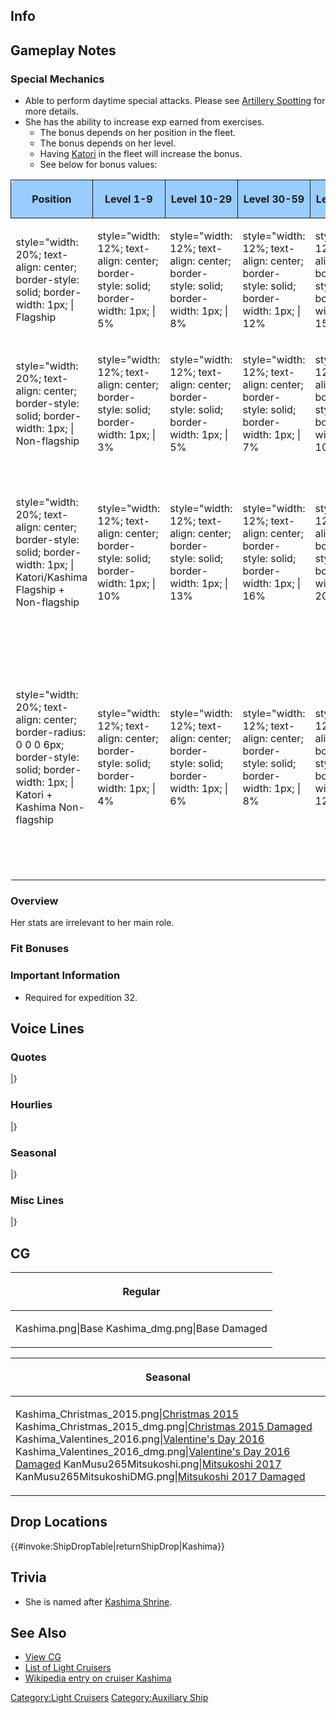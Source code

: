 ==Info==
{{KanmusuInfo|ID=265}}
{{KanmusuInfo|ID=265a}}

==Gameplay Notes==
===Special Mechanics===
* Able to perform daytime special attacks. Please see [[Combat/Artillery_Spotting|Artillery Spotting]] for more details.
* She has the ability to increase exp earned from exercises.
** The bonus depends on her position in the fleet.
** The bonus depends on her level.
** Having [[Katori]] in the fleet will increase the bonus.
** See below for bonus values:
{| class="mw-collapsible" style="width: 100%;"
!style="width: 20%; text-align: center; border-radius: 6px 0 0 0; border-style: solid; border-width: 1px; background-color:#99CCFF" | '''Position'''
!style="width: 12%; text-align: center; border-style: solid; border-width: 1px; background-color:#99CCFF" | '''Level 1-9'''
!style="width: 12%; text-align: center; border-style: solid; border-width: 1px; background-color:#99CCFF" | '''Level 10-29'''
!style="width: 12%; text-align: center; border-style: solid; border-width: 1px; background-color:#99CCFF" | '''Level 30-59'''
!style="width: 12%; text-align: center; border-style: solid; border-width: 1px; background-color:#99CCFF" | '''Level 60-99'''
!style="width: 12%; text-align: center; border-style: solid; border-width: 1px; background-color:#99CCFF" | '''Level 100+'''
!style="width: 20%; text-align: center; border-radius: 0 6px 0 0; border-style: solid; border-width: 1px; background-color:#99CCFF" | '''Notes'''
|-
|style="width: 20%; text-align: center; border-style: solid; border-width: 1px; | Flagship
|style="width: 12%; text-align: center; border-style: solid; border-width: 1px; | 5%
|style="width: 12%; text-align: center; border-style: solid; border-width: 1px; | 8%
|style="width: 12%; text-align: center; border-style: solid; border-width: 1px; | 12%
|style="width: 12%; text-align: center; border-style: solid; border-width: 1px; | 15%
|style="width: 12%; text-align: center; border-style: solid; border-width: 1px; | 20%
|style="width: 20%; text-align: center; border-style: solid; border-width: 1px; | 
|-
|style="width: 20%; text-align: center; border-style: solid; border-width: 1px; | Non-flagship
|style="width: 12%; text-align: center; border-style: solid; border-width: 1px; | 3%
|style="width: 12%; text-align: center; border-style: solid; border-width: 1px; | 5%
|style="width: 12%; text-align: center; border-style: solid; border-width: 1px; | 7%
|style="width: 12%; text-align: center; border-style: solid; border-width: 1px; | 10%
|style="width: 12%; text-align: center; border-style: solid; border-width: 1px; | 15%
|style="width: 20%; text-align: center; border-style: solid; border-width: 1px; | 
|-
|style="width: 20%; text-align: center; border-style: solid; border-width: 1px; | Katori/Kashima Flagship + Non-flagship
|style="width: 12%; text-align: center; border-style: solid; border-width: 1px; | 10%
|style="width: 12%; text-align: center; border-style: solid; border-width: 1px; | 13%
|style="width: 12%; text-align: center; border-style: solid; border-width: 1px; | 16%
|style="width: 12%; text-align: center; border-style: solid; border-width: 1px; | 20%
|style="width: 12%; text-align: center; border-style: solid; border-width: 1px; | 25%
|style="width: 20%; text-align: center; border-style: solid; border-width: 1px; | Bonus determined by the level of the flagship
|-
|style="width: 20%; text-align: center; border-radius: 0 0 0 6px; border-style: solid; border-width: 1px; | Katori + Kashima Non-flagship
|style="width: 12%; text-align: center; border-style: solid; border-width: 1px; | 4%
|style="width: 12%; text-align: center; border-style: solid; border-width: 1px; | 6%
|style="width: 12%; text-align: center; border-style: solid; border-width: 1px; | 8%
|style="width: 12%; text-align: center; border-style: solid; border-width: 1px; | 12%
|style="width: 12%; text-align: center; border-style: solid; border-width: 1px; | 17.5%
|style="width: 20%; text-align: center; border-radius: 0 0 6px 0; border-style: solid; border-width: 1px; | Bonus determined by the highest leveled training cruiser
|-
|}

===Overview===
Her stats are irrelevant to her main role.

===Fit Bonuses===
{{:{{BASEPAGENAME}}/Equipment Bonuses}}

===Important Information===
* Required for expedition 32.

==Voice Lines==
===Quotes===
{{ShipquoteHeader}}
{{ShipquoteKai
|scenario = Introduction
|origin = 提督さん、お疲れ様です。練習巡洋艦、鹿島、着任です。うふふ。
|translation = Thanks for your hard work, Admiral. Training cruiser Kashima, reporting for duty. Ufufu~
|audio = Kashima-Intro.mp3
}}
{{ShipquoteKai
|scenario = Introduction
|kai = yes
|origin = 提督さん、お疲れ様。鹿島です。今日も頑張りますね。よろしくお願い致します。
|translation = Thanks for your hard work, Admiral. I'm Kashima. I'll do my best today. Please look after me.
|audio = KashimaKai-Intro.mp3
}}
{{ShipquoteKai
|scenario = Library
|origin = 香取型練習巡洋艦二番艦、妹の鹿島です。平和の海で次代の艦隊を育てるために建造されました。
その本来の役目を果たせる時間はあまり長くありませんでしたが、艦隊旗艦や船団護衛、精一杯頑張りました。 
戦いが終わった後も、未来のために、私、頑張りました！　鹿島のこと、覚えていてくださいね。
|translation = I'm the younger and 2nd ship of the Katori-class training cruisers, Kashima. I was built in order to raise the next generation of the fleet for peaceful seas.<ref>She was intended to replace the aging armoured cruisers for training IJN officers in seamanship.</ref>
I wasn't able to perform my intended role, but I did my best as the fleet flagship and escort.<ref>Because she was only completed right before the start of the war, she was pressed into service as a combat ship quickly after having only performed a single training cruise.</ref> 
I'll work hard to finish the fight for the sake of the future! Please remember me.
|audio = Kashima-Library.mp3
}}
{{ShipquoteKai
|scenario = Secretary 1
|origin = 鹿島です！うふふ
|translation = I'm Kashima! Ufufu~
|audio = Kashima-Sec1.mp3
}}
{{ShipquoteKai
|scenario = Secretary 1
|kai = yes
|origin = 練習巡洋艦鹿島です。うふふ♪
|translation = I'm the training cruiser Kashima. Ufufu♪
|audio = KashimaKai-Sec1.mp3
}}
{{ShipquoteKai
|scenario = Secretary 2
|origin = あら、第四艦隊の旗艦かしら？ちがうの？なぁんだ
|translation = Oh, the flagship of the 4th fleet? No? Oh well.<ref>She was made flagship of the 4th fleet based out of Truk on 1941/12/1.</ref>
|audio = Kashima-Sec2.mp3
}}
{{ShipquoteKai
|scenario = Secretary 3
|origin = この感じ、香取姉ではないですよね？ほら、やっぱり。提督さん！　ふふっ♪
|translation = This doesn't feel like Katori-nee though? I knew it. Admiral! Ufufu♪
|audio = Kashima-Sec3.mp3
}}
{{ShipquoteKai
|scenario = Secretary Idle
|origin = 提督さん、提督さん？あの、海上護衛隊のご相談を…あ、お忙しそう…ですね。すみません。私、後で良いので、はい。
|translation = Admiral, Admiral? Umm, the discussion about the surface escort squad... ah, you're... busy. Sorry. I'll come back later then, yes.
|audio = Kashima-SecIdle.mp3
}}
{{ShipquoteKai
|scenario = Secretary (Married)
|origin = 提督さん。いつか平和な海が戻ったら、一緒に遠洋航海に行きたいですね。私、行きたい所いっぱいあるんです！　きっと…きっと行きましょう？　私、楽しみにしています。
|translation = Admiral. When peace returns to the seas, I want to go on an ocean cruise with you. I have lots of places I'd like to visit! You'll definitely... come with me? I'll be looking forward to it.
|audio = Kashima-SecMarried.mp3
}}
{{ShipquoteKai
|scenario = Wedding
|origin = 提督さん？　練習遠洋航海の打ち合わせ？　それとも対潜戦闘の…え、違う？　…これを、私に？　うそ、え、本当に？！　ぁぁ…私、お受けします。ありがとうございます！　大事にします…
|translation = Admiral? Making arrangements for a training cruise? Or is it anti-submarine... eh, that's wrong? ...Is this, for me? No way, eh, really?! Aah... I accept. Thank you very much! I'll take good care of it...
|audio = Kashima-Wedding.mp3
}}
{{ShipquoteKai
|scenario = Player's Score
|origin = あら、数字を見るのですね？　お持ちしますね。うふっ♪
|translation = Oh, you want to see the numbers? Here you go. Ufu~♪
|audio = Kashima-PlayerScore.mp3
}}
{{ShipquoteKai
|scenario = Joining the Fleet
|origin = 旗艦鹿島、出撃致します。皆さん、続いてくださいね！
|translation = Flagship Kashima, sortieing. Follow me everyone!
|audio = Kashima-JoinFleet.mp3
}}
{{ShipquoteKai
|scenario = Joining the Fleet
|kai = yes
|origin = 第四艦隊、旗艦鹿島、出撃いたします！皆さん、頑張りましょう！
|translation = Flagship of the 4th fleet, Kashima, sortieing! Let's do our best everyone!
|audio = KashimaKai-JoinFleet.mp3
}}
{{ShipquoteKai
|scenario = Equipment 1
|origin = ありがとうございます。
|translation = Thank you very much.
|audio = Kashima-Equip1.mp3
}}
{{ShipquoteKai
|scenario = Equipment 2
|origin = うふふっ、これは期待できそう。えへへっ
|translation = Ufufu~, these look promising. Ehehe~♪
|audio = Kashima-Equip2.mp3
}}
{{ShipquoteKai
|scenario = Equipment 3
|origin = うふっ…期待できそう！
|translation = Ufu~... this looks promising!
|audio = Kashima-Equip3.mp3
}}
{{ShipquoteKai
|scenario = Supply
|origin = 提督さん。いつも、ありがとう。
|translation = Thank you for everything, Admiral.
|audio = Kashima-Supply.mp3
}}
{{ShipquoteKai
|scenario = Docking (Minor Damage)
|origin = うぅ、少し汚れてしまいました。お風呂いただきますね。
|translation = Uu~, I'm a little dirty. I'm going to take a bath now.
|audio = Kashima-DockMinor.mp3
}}
{{ShipquoteKai
|scenario = Docking (Major Damage)
|origin = ごめんなさい。鹿島、お洋服とこの体、少し綺麗に…待っていてくださいね？
|translation = I'm sorry. Please wait a bit... while I clean myself up a bit alright?
|audio = Kashima-DockMajor.mp3
}}
{{ShipquoteKai
|scenario = Construction
|origin = 提督さん、新しい船がご挨拶したいんですって。うふっ♪
|translation = Time to go greet the new ship, Admiral. Ufu~♪
|audio = Kashima-Construction.mp3
}}
{{ShipquoteKai
|scenario = Returning from Sortie
|origin = 提督さん、艦隊が戻りました。うふっ♪
|translation = The fleet has returned, Admiral. Ufu~♪
|audio = Kashima-SortieReturn.mp3
}}
{{ShipquoteKai
|scenario = Starting a Sortie
|origin = 海上護衛総隊旗艦鹿島、出撃します。えへへっ、やってみます！
|translation = Surface Escort Squadron flagship Kashima, sortieing. Ehehe~, here I go!
|audio = Kashima-Sortie.mp3
}}
{{ShipquoteKai
|scenario = Starting a Battle
|origin = 敵？敵なの？戦うしか、ありません！艦隊、合戦用意！急いでください！
|translation = Enemies? It's the enemy? We have to engage! Fleet, make ready! On the double!
|audio = Kashima-BattleStart.mp3
}}
{{ShipquoteKai
|scenario = Attack
|origin = 撃ち方、始め！
|translation = Open fire!
|audio = Kashima-Attack.mp3
}}
{{ShipquoteKai
|scenario = Daytime Spotting/ Night Battle Attack 
|origin = 練習巡洋艦を甘く見ないで！装備と練度は十分です。
|translation = Don't underestimate training cruisers! My equipment and skills are more than enough.
|audio = Kashima-NightAttack.mp3
}}
{{ShipquoteKai
|scenario = Night Battle
|origin = 逃がしません！追撃します。機関全速、両舷いっぱい。わ、わたしだって！
|translation = You won't get away! Chase them. All engines, full speed ahead. I...can do this too!
|audio = Kashima-NightBattle.mp3
}}
{{ShipquoteKai
|scenario = MVP
|origin = え、うそ、私？　鹿島が一番戦果をって？　本当に？　やだ、提督さん、わたし、少し…うれしい！
|translation = Eh, me, really? I did the best? Really? Oh you, Admiral... I'm a bit happy.
|audio = Kashima-MVP.mp3
}}
{{ShipquoteKai
|scenario = Minor Damage 1
|origin = きゃあーっ！やだっ・・・
|translation = Kyaaaa~! No...
|audio = Kashima-MinorDamage1.mp3
}}
{{ShipquoteKai
|scenario = Minor Damage 2
|origin = いやっ…こんな…いや…
|translation = I don't... like... this...
|audio = Kashima-MinorDamage2.mp3
}}
{{ShipquoteKai
|scenario = Major Damage
|origin = きゃあっ！私、沈みません…ここで沈むつもりは、ありません！
|translation = Kyaa! I won't sink... I won't sink in this place!
|audio = Kashima-MajorDamage.mp3
}}
{{ShipquoteKai
|scenario = Sunk
|origin = うそ、冷たい…え、海水が？そんな、私、えっ？私、沈むの？やだ…
|translation = No, so cold... eh, sea water? It can't be, I, eh? I'm sinking? No...
|audio = Kashima-Sinking.mp3
}}
|} <references/>

{{clear}}

===Hourlies===
{{ShipquoteHeader | type = hourly}}
{{ShipquoteKai
|scenario = 00:00 
|origin = 提督さん。本日は私、鹿島がお側で秘書艦を務めさせていただきますね？　…うふふっ、嬉しい♪
|translation = Admiral. Will you let me, Kashima, serve as your secretary ship for today? ...Ufufu~ I'm happy♪
|audio = KashimaKai-0000.mp3
}}
{{ShipquoteKai
|scenario = 01:00 
|origin = マルヒトマルマルです、提督さん。うふふっ、楽しい♪　え、何がって？　な、何でも無いです！　…ぇへへ♪
|translation = It's 0100, Admiral. Ufufu~, this is fun♪ Eh, what is? I-it's nothing! ...Ehehe♪
|audio = KashimaKai-0100.mp3
}}
{{ShipquoteKai
|scenario = 02:00 
|origin = マルフタマルマルです、提督さん。夜は長いですよね。お茶をお入れしますね。珈琲の方がいいですか？
|translation = It's 0200, Admiral. The night is long huh. I'll get you some tea. Or would you prefer coffee?
|audio = KashimaKai-0200.mp3
}}
{{ShipquoteKai
|scenario = 03:00 
|origin = マルサンマルマルです、提督さん。眠くなってしまいますものね。濃い目の珈琲にしました。ここに置いておきますね？　うふふっ♪
|translation = It's 0300, Admiral. I'm getting a bit sleepy. The strong coffee is ready. I'll leave it over here alright? Ufufu~♪
|audio = KashimaKai-0300.mp3
}}
{{ShipquoteKai
|scenario = 04:00 
|origin = 提督さん、珈琲お替わりいかがですか？　今度はミルクとお砂糖、たっぷり入れるのはどうでしょう？　あ、マルヨンマルマルになりました！
|translation = Did you like the coffee, Admiral? Now how about trying it with lots of milk and sugar? Ah, it's now 0400!
|audio = KashimaKai-0400.mp3
}}
{{ShipquoteKai
|scenario = 05:00 
|origin = マルゴーマルマルです、提督さん。夜が明けてきました。後で朝食の準備もしますね。洋食・和食、今朝はどちらがいいですか？
|translation = It's 0500, Admiral. The night has ended. I'll go and prepare breakfast. Would you like western or Japanese style?
|audio = KashimaKai-0500.mp3
}}
{{ShipquoteKai
|scenario = 06:00 
|origin = マルロクマルマルです、提督さん。艦隊に「総員起こし」かけました。むー、当直任務とはいえ、徹夜は堪えますね？　うふふっ♪
|translation = It's 0600, Admiral. I'll go and get the fleet ready for "Morning Assembly". Urgh~ I need to bear with being on duty and staying up all night huh? Ufufu~♪
|audio = KashimaKai-0600.mp3
}}
{{ShipquoteKai
|scenario = 07:00 
|origin = マルナナマルマルです、提督さん。朝食こちらに置きますね。スクランブルエッグに、ベーコン、トーストと熱い珈琲です。どうぞ！
|translation = It's 0700, Admiral. I'll leave your breakfast over here. Scrambled eggs, bacon, toast and hot coffee. Enjoy!
|audio = KashimaKai-0700.mp3
}}
{{ShipquoteKai
|scenario = 08:00 
|origin = マルハチマルマルです、提督さん。お昼、お忙しいと思いますので、サンドイッチを作っておきますね。タマゴとハム、あとは…うふふっ♪
|translation = It's 0800, Admiral. We'll be busy during lunch so I'll make some sandwiches. Eggs and ham, and also... Ufufu~♪
|audio = KashimaKai-0800.mp3
}}
{{ShipquoteKai
|scenario = 09:00 
|origin = 提督さん、マルキュウマルマルとなりました。今日は演習に取り掛かりましょうか？　遠征の状況を、先に確認なさいます？
|translation = Admiral, it is now 0900. Shall we begin today's exercises? Or would you like to check the status of the expeditions?
|audio = KashimaKai-0900.mp3
}}
{{ShipquoteKai
|scenario = 10:00 
|origin = ヒトマルマルマルです。あら、六戦隊の皆さん。お元気そうで…青葉さん、任務中ですので今は写真は…え、寝癖が？！　うそ、やだ！
|translation = It's 1000. Ah, the 6th Squadron girls. They're looking lively... Aoba-san, taking pictures while on a mission is... eh, bed hair?! No way, oh no!
|audio = KashimaKai-1000.mp3
}}
{{ShipquoteKai
|scenario = 11:00 
|origin = ヒトヒトマルマル。もぉ、青葉さんったらびっくりさせて！　寝癖だなんて…私、髪はいつだって…あ、な、何でもありません…
|translation = 1100. My, Aoba-san really surprised me! What bed hair... my hair is always... ah, it's nothing...
|audio = KashimaKai-1100.mp3
}}
{{ShipquoteKai
|scenario = 12:00 
|origin = ヒトフタマルマルです、提督さん。お昼に鹿島特製サンドイッチはいかがですか？　はい、執務中でも…あ、珈琲もこちらに。
|translation = It's 1200, Admiral. Would you like my special sandwiches for lunch? Yes, even though you're working... ah, here's some coffee.
|audio = KashimaKai-1200.mp3
}}
{{ShipquoteKai
|scenario = 13:00 
|origin = ヒトサンマルマルです、提督さん。鹿島のサンドイッチ、いかがでしたか？　あ、はい、タマゴを大きめに潰しているのがポイントなんです。お口にあって良かったぁ、うふふっ♪
|translation = It's 1300, Admiral. How were my sandwiches? Ah, yes, I made it a point to mash the eggs in larger pieces. I'm glad you liked it. Ufufu~♪
|audio = KashimaKai-1300.mp3
}}
{{ShipquoteKai
|scenario = 14:00 
|origin = ヒトヨンマルマルです、提督さん。はい、海上護衛総隊ですね？　そうですね、対潜戦はとっても大事です。私、頑張ります！
|translation = It's 1400, Admiral. Yes, a Surface Transport Escort Fleet? That's right, anti-submarine warfare is very important. I'll do my best!
|audio = KashimaKai-1400.mp3
}}
{{ShipquoteKai
|scenario = 15:00 
|origin = ヒトゴーマルマルです。え、井上提督ですか？　はい、色々おっしゃる方もいますが、私は尊敬しています。立派な方だと思います。
|translation = It's 1500. Eh, Admiral Inoue? Yes, even though a lot has been said about him, I still respect him. I think he's a praiseworthy man.<ref>Admiral Inoue was the commanding officer when Kashima was the 4th fleet flagship.</ref>
|audio = KashimaKai-1500.mp3
}}
{{ShipquoteKai
|scenario = 16:00 
|origin = ヒトロクマルマルです。懐かしいですね、南洋の日々。色々なことが有りました。今は提督とこの海で…私、精一杯頑張りますね！
|translation = It's 1600. These Southern Ocean days are nostalgic. So many things happened. I'll work hard for you... right here and now, Admiral.
|audio = KashimaKai-1600.mp3
}}
{{ShipquoteKai
|scenario = 17:00 
|origin = ヒトナナマルマルです、提督さん。夕焼け、綺麗ですね。ずっと見ていたい。最後のスッと日が落ちる瞬間、私好きなんです。
|translation = It's 1700, Admiral. The sunset is beautiful. I want to watch it forever. I love that moment when the sun finally slips below the horizon.
|audio = KashimaKai-1700.mp3
}}
{{ShipquoteKai
|scenario = 18:00 
|origin = ヒトハチマルマルです、提督さん。夕食はちょっと凝ったものにしますね。楽しみに待っていて下さい。うふふっ♪
|translation = It's 1800, Admiral. Dinner will be a little bit fancy. Please look forward to it. Ufufu~♪
|audio = KashimaKai-1800.mp3
}}
{{ShipquoteKai
|scenario = 19:00 
|origin = ヒトキュウマルマルです、提督さん。もう少し待っていて下さい。もうすぐ出来ますから。
|translation = It's 1900, Admiral. Please wait a little bit longer. It will be ready soon.
|audio = KashimaKai-1900.mp3
}}
{{ShipquoteKai
|scenario = 20:00 
|origin = フタマルマルマルです、提督さん。鹿島特製、チキングラタンを作ってみました。熱々です♪　このパンと一緒に召し上がれ。うふふっ♪
|translation = It's 2000, Admiral. I made you my speciality, chicken gratin. It's piping hot♪ Have some with this bread. Ufufu~♪
|audio = KashimaKai-2000.mp3
}}
{{ShipquoteKai
|scenario = 21:00 
|origin = フタヒトマルマル…あら、香取姉？　お疲れ様です。はい、大丈夫です！　ちゃんとお勤めしています。ね、提督さん？　…提督さん？
|translation = 2100... Oh, Katori-nee? Thanks for your hard work. Yes, I'm fine! I've been doing my duties properly. Right, Admiral? ...Admiral?
|audio = KashimaKai-2100.mp3
}}
{{ShipquoteKai
|scenario = 22:00 
|origin = 本当だ…本当に三水戦…夜は賑やかなんですね。元気ですね。あ、出撃していった。今、フタフタマルマルです。
|translation = It's true... DesRon3... is really lively at night. They're in high spirits. Ah, there they go. It's now 2200.<ref>The 3rd Torpedo Squadron consisted of Sendai as the flagship from 1941 to 1943.</ref>
|audio = KashimaKai-2200.mp3
}}
{{ShipquoteKai
|scenario = 23:00 
|origin = フタサンマルマルです。提督さん、本日も大変お疲れ様でした。私、戦闘は得意ではありませんが…旗艦任務、明日も頑張ります♪
|translation = It's 2300. Thank you for your hard work today, Admiral. I may not be very good in battle but... I'll do my best as flagship tomorrow♪
|audio = KashimaKai-2300.mp3
}}
|} <references/>

{{clear}}

===Seasonal===
{{SeasonalHeaderOld}}
{{SeasonalQuote
|scenario = [[Seasonal/Christmas_2015|Christmas 2015]]
|origin = 提督さん、メリークリスマス！この季節はなんだか少し幸せな気持になりますね！今日だけは…少し飲んじゃおうかな。えへへ〜
|translation =	Merry Christmas, Admiral! This time of year makes you feel a bit happier! Just for today… shall we have a bit to drink? Ehehe~
|audio = Kashima_Christmas_2015_Sec1.ogg
|notes =Secretary 1
}}
{{SeasonalQuote
|scenario = [[Seasonal/Christmas_2015|Christmas 2015]]
|origin = 提督さん、今日は特別な一日ですね。提督さんとご一緒できて、私嬉しいです！うふふ〜
|translation =	Today is a very special day, Admiral. I’m happy to be able to spend it with you! Ufufu~
|audio = Kashima_Christmas_2015_Sec2.ogg
|notes = Secretary 2
}}
{{SeasonalQuote
|scenario = [[Seasonal/End_of_Year_2015|End of Year 2015]]
|origin = あっという間に師走ですね。艦隊も大掃除で大忙しですね。私も頑張らなきゃ！
|translation =	It’s December before you know it. The fleet is busy with spring cleaning. I’ll work hard too!
|audio = Kashima_Year_End_2015_Sec1.ogg
|notes = 
}}
{{SeasonalQuote
|scenario = [[Seasonal/Setsubun_2016|Setsubun 2016]]
|origin = 香取姉、節分はここではどういう...あぁ、提督さんに投げるんですね！わかりました！鬼は～外！えい！えい！えぇ、違うの…
|translation = Katori-nee, how is Sestubun celebrated here… Ah, throw these at the Admiral right! Understood! Demon begone! Ei! EI! Eh, that’s wrong…
|audio = Kashima_Setsubun_2016_Sec1.ogg
|notes = 
}}
{{SeasonalQuote
|scenario = [[Seasonal/Valentine%27s_Day_2016|Valentine’s Day 2016]]
|origin = チョコレートはこれでよし！きれいのラッピングして…あとは タイミングです！
|translation =	The chocolate is ready! Now to wrap it up nicely… then wait for the right timing!
|audio = Kashima_Valentine_Sec1.ogg
|notes = Secretary 1
}}
{{SeasonalQuote
|scenario = [[Seasonal/Valentine%27s_Day_2016|Valentine’s Day 2016]]
|origin = 提督さん？このチョコレート良かったら貰ってください。はい、甘いです！
|translation =	Admiral? Please accept these chocolates. Yes, they’re sweet!
|audio = Kashima_Valentine_Sec2.ogg
|notes = Secretary 2
}}
{{SeasonalQuote
|scenario = [[Seasonal/White_Day_2016|White Day 2016]]
|origin = 提督さん、これを私に？美味しそ～♪いただきます。えへへっ♪
|translation =	Is this for me, Admiral? It looks delicious♪ I’ll help myself to them. Ehehe~♪
|audio = Kashima_White_Day_2016.ogg
|notes = 
}}
{{SeasonalQuote
|scenario = [[Seasonal/Coming_of_Spring_2016|Spring 2016]]
|origin = 提督さん、この季節、お花見もいいですよね。私、お弁当作りますね。楽しみ。うふふ。
|translation =	Going cherry blossom viewing during this season is nice, Admiral. I’ll go make a lunch box. I can’t wait. Ufufu.
|audio = Kashima_Spring_2016_Sec1.mp3
|notes = 
}}
{{SeasonalQuote
|scenario = [[Seasonal/Third_Anniversary|3rd Anniversary]]
|origin = 提督さん、おめでとうございます。三周年ですって。私も嬉しいです。うふふっ♪
|translation =	Congratulations, Admiral. It’s the 3rd Anniversary. I’m happy. Ufufu♪
|audio = Kashima_3rd_Anniversary_Sec1.mp3
|notes = 
}}
{{SeasonalQuote
|scenario = [[Seasonal/Rainy_Season_2016|Rainy Season 2016]]
|origin = 最近よく降りますね。こんな日はお部屋の中で、艦隊運用の戦略を練りましょう♪
|translation =	It’s been really coming down recently. Let’s stay inside and think of strategies for the fleet on days like this♪
|audio = Kashima_Rainy_Season_2016_Sec1.mp3
|notes = 
}}
{{SeasonalQuote
|scenario = [[Seasonal/Early_Summer_2016|Early Summer 2016]]
|origin = もうすぐ夏。香取姉、水着はどうするんだろ？私、一応準備しようかな？どうしよう…
|translation =	It’s almost summer. What should we do about swimsuits, Katori-nee? Should I get one ready just in case? What do I do…
|audio = Kashima_Early_Summer_Sec1_2016.ogg
|notes = 
}}
{{SeasonalQuote
|scenario = [[Seasonal/Autumn_2016|Autumn 2016]]
|origin = 提督さん、秋っていいですよね？私が進水したのも秋なんですよ？うふふ♪
|translation =	Isn’t autumn nice, Admiral? I was launched in autumn you know? Ufufu♪
|audio = Kashima_Autumn_2016_Sec1.mp3
|notes = 
}}
{{SeasonalQuote
|scenario = [[Seasonal/Saury_2016|Saury Festival 2016]]
|origin = 秋刀魚ですか…わかりました！私、漁場警備も頑張ります！えぇ、捕るんですか？
|translation =	Saury… Understood! I’ll work hard to guard the fisheries! Eh, we’re catching them?
|audio = Kashima_Sec1_Saury_2016.mp3
|notes = 
}}
{{SeasonalQuote
|scenario = [[Seasonal/Autumn_2016|Autumn 2016]]
|origin = 提督さん、寒くなってきましたね。熱い珈琲淹れますね？待ってて下さい。
|translation =	It’s gotten colder, Admiral. I’ll make some hot coffee alright? Please wait.
|audio = Kashima_Late_Autumn_2017_Sec1.mp3
|notes = 
}}
{{SeasonalQuote
|scenario = [[Seasonal/Fourth_Anniversary|4th Anniversary]]
|origin = 提督さん、提督さん、四周年おめでとうございます！私もとっても嬉しいです！
|translation =	Admiral, Admiral; congratulations on the 4th Anniversary! I’m very happy too!
|audio = Kashima_4th_Anniversary_Sec1_2017.mp3
|notes = 
}}
{{SeasonalQuote
|scenario = [[Seasonal/Fifth_Anniversary|5th Anniversary]]
|origin = 提督さん、今日は特別な一日ですね。提督さんとご一緒できて、私嬉しいです。うふふぅ。
|translation =	Today is a special day, Admiral. I’m happy that I can spend it with you. Ufufu.
|audio = Kashima_5th_Anniversary_Sec1.mp3
|notes = 
}}
|}<references/>

{{clear}}

===Misc Lines===
{{SeasonalHeaderOld}}
{{SeasonalQuote
|scenario = [[Spring 2019 Event]]
|origin = はい！鹿島、突撃します！
|translation =	Yes! Kashima, charging in!
|audio =Kashima-FriendFleet.mp3
|notes = Friend Fleet Line
}}
|}<references/>

{{clear}}

==CG==
{| class="mw-collapsible mw-collapsed wikitable" style="width: 100%;"
!Regular
|-
|<gallery>
Kashima.png|Base
Kashima_dmg.png|Base Damaged
</gallery>
|}

{| class="mw-collapsible mw-collapsed wikitable" style="width: 100%;"
!Seasonal
|-
|<gallery>
Kashima_Christmas_2015.png|[[Seasonal/Christmas_Eve_2015|Christmas 2015]]
Kashima_Christmas_2015_dmg.png|[[Seasonal/Christmas_Eve_2015|Christmas 2015 Damaged]]
Kashima_Valentines_2016.png|[[Seasonal/Valentine%27s_Day_2016|Valentine's Day 2016]]
Kashima_Valentines_2016_dmg.png|[[Seasonal/Valentine%27s_Day_2016|Valentine's Day 2016 Damaged]]
KanMusu265Mitsukoshi.png|[[Seasonal/Saury_2017|Mitsukoshi 2017]]
KanMusu265MitsukoshiDMG.png|[[Seasonal/Saury_2017|Mitsukoshi 2017 Damaged]]
</gallery>
|}

==Drop Locations==
{{#invoke:ShipDropTable|returnShipDrop|Kashima}}

==Trivia==
* She is named after [https://en.wikipedia.org/wiki/Kashima_Shrine Kashima Shrine].

==See Also==
*[[{{PAGENAMEE}}/Gallery|View {{PAGENAME}}  CG]]
*[[EliteCL|List of Light Cruisers]]
*[[wikipedia:Japanese_cruiser_Kashima|Wikipedia entry on cruiser Kashima]]
[[Category:Light Cruisers]]
[[Category:Auxiliary Ship]]
{{shiplist}}